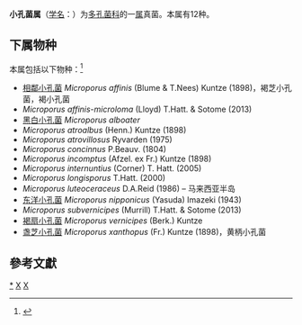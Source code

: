 {{Automatic taxobox
| taxon = Microporus
| authority = P. Beauv. (1805)
| image = Microporus affinis 03.jpg
| image_caption = 相鄰小孔菌
}}
'''小孔菌属'''（[[学名|学名]]：{{lang|la|''Microporus''}}）为[[多孔菌科|多孔菌科]]的一[[属|属]]真菌。本属有12种。

==下属物种==
本属包括以下物种：<ref>{{cite web |title=Microporus P.Beauv. |url=https://www.gbif.org/species/2519065 |website=GBIF}}</ref>
* [[相鄰小孔菌|相鄰小孔菌]] ''Microporus affinis'' (Blume & T.Nees) Kuntze (1898)，褐芝小孔菌，褐小孔菌
* ''Microporus affinis-microloma'' (Lloyd) T.Hatt. & Sotome (2013)
* [[黑白小孔菌|黑白小孔菌]] ''Microporus alboater''
* ''Microporus atroalbus'' (Henn.) Kuntze (1898)
* ''Microporus atrovillosus'' Ryvarden (1975)
* ''Microporus concinnus'' P.Beauv. (1804)
* ''Microporus incomptus'' (Afzel. ex Fr.) Kuntze (1898)
* ''Microporus internuntius'' (Corner) T. Hatt. (2005)
* ''Microporus longisporus'' T.Hatt. (2000)
* ''Microporus luteoceraceus'' D.A.Reid (1986) – 马来西亚半岛
* [[东洋小孔菌|东洋小孔菌]] ''Microporus nipponicus'' (Yasuda) Imazeki (1943)
* ''Microporus subvernicipes'' (Murrill) T.Hatt. & Sotome (2013)
* [[褐扇小孔菌|褐扇小孔菌]] ''Microporus vernicipes'' (Berk.) Kuntze
* [[盏芝小孔菌|盏芝小孔菌]] ''Microporus xanthopus'' (Fr.) Kuntze (1898)，黄柄小孔菌

==參考文獻==
{{reflist}}

{{taxonbar}}

[[Category:_小孔菌属|*]]
[[Category:_多孔菌科|X]]
[[Category:_1805年描述的分类群|X]]